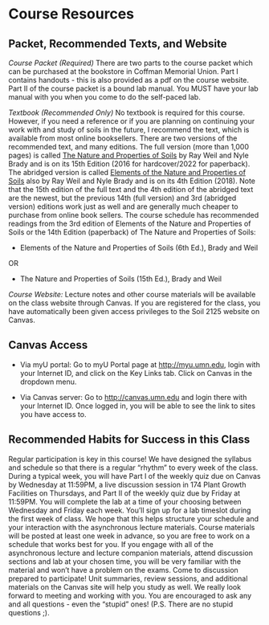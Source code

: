 # Course Resources

## Packet, Recommended Texts, and Website

*Course Packet (Required)* There are two parts to the course packet which can be purchased at the bookstore in Coffman Memorial Union. Part I contains handouts - this is also provided as a pdf on the course website. Part II of the course packet is a bound lab manual. You MUST have your lab manual with you when you come to do the self-paced lab.

*Textbook (Recommended Only)* No textbook is required for this course. However, if you need a reference or if you are planning on continuing your work with and study of soils in the future, I recommend the text, which is available from most online booksellers. There are two versions of the recommended text, and many editions. The full version (more than 1,000 pages) is called [The Nature and Properties of Soils](https://www.amazon.com/Nature-Properties-Soils-Ray-Weil/dp/9356062714/ref=pd_lpo_1?pd_rd_w=RiBr5&content-id=amzn1.sym.116f529c-aa4d-4763-b2b6-4d614ec7dc00&pf_rd_p=116f529c-aa4d-4763-b2b6-4d614ec7dc00&pf_rd_r=D8TS19HCDQ6X5VVA400V&pd_rd_wg=RC7HE&pd_rd_r=50c60f58-2d69-4008-987b-87e3904f83a1&pd_rd_i=9356062714&psc=1) by Ray Weil and Nyle Brady and is on its 15th Edition (2016 for hardcover/2022 for paperback). The abridged version is called [Elements of the Nature and Properties of Soils](https://www.amazon.com/Elements-Nature-Properties-Soils-4th/dp/0133254593) also by Ray Weil and Nyle Brady and is on its 4th Edition (2018). Note that the 15th edition of the full text and the 4th edition of the abridged text are the newest, but the previous 14th (full version) and 3rd (abridged version) editions work just as well and are generally much cheaper to purchase from online book sellers. The course schedule has recommended readings from the 3rd edition of Elements of the Nature and Properties of Soils or the 14th Edition (paperback) of The Nature and Properties of Soils:

-   Elements of the Nature and Properties of Soils (6th Ed.), Brady and Weil

OR

-   The Nature and Properties of Soils (15th Ed.), Brady and Weil

*Course Website:* Lecture notes and other course materials will be available on the class website through Canvas. If you are registered for the class, you have automatically been given access privileges to the Soil 2125 website on Canvas.

::: callout-tip
## Canvas Access

-   Via myU portal: Go to myU Portal page at <http://myu.umn.edu>, login with your Internet ID, and click on the Key Links tab. Click on Canvas in the dropdown menu.

-   Via Canvas server: Go to <http://canvas.umn.edu> and login there with your Internet ID. Once logged in, you will be able to see the link to sites you have access to.
:::

## Recommended Habits for Success in this Class

Regular participation is key in this course! We have designed the syllabus and schedule so that there is a regular "rhythm" to every week of the class. During a typical week, you will have Part I of the weekly quiz due on Canvas by Wednesday at 11:59PM, a live discussion session in 174 Plant Growth Facilities on Thursdays, and Part II of the weekly quiz due by Friday at 11:59PM. You will complete the lab at a time of your choosing between Wednesday and Friday each week. You'll sign up for a lab timeslot during the first week of class. We hope that this helps structure your schedule and your interaction with the asynchronous lecture materials. Course materials will be posted at least one week in advance, so you are free to work on a schedule that works best for you. If you engage with all of the asynchronous lecture and lecture companion materials, attend discussion sections and lab at your chosen time, you will be very familiar with the material and won't have a problem on the exams. Come to discussion prepared to participate! Unit summaries, review sessions, and additional materials on the Canvas site will help you study as well. We really look forward to meeting and working with you. You are encouraged to ask any and all questions - even the "stupid" ones! (P.S. There are no stupid questions ;).
